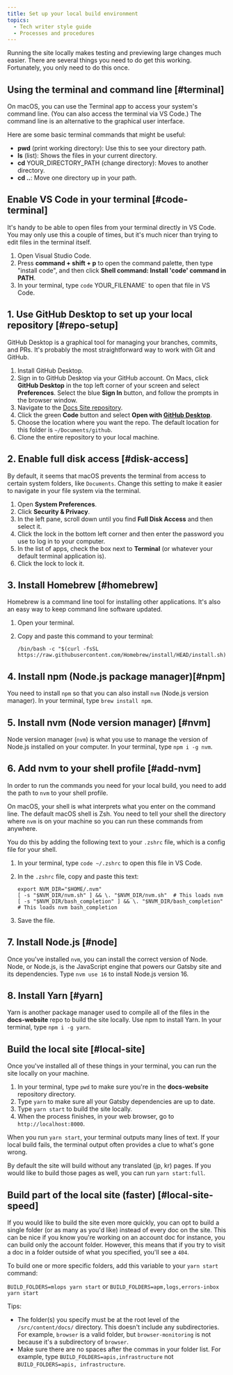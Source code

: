 ```yaml
---
title: Set up your local build environment
topics:
  - Tech writer style guide
  - Processes and procedures
---
```


Running the site locally makes testing and previewing large changes much easier. There are several things you need to do get this working. Fortunately, you only need to do this once.

## Using the terminal and command line [#terminal]

On macOS, you can use the Terminal app to access your system's command line. (You can also access the terminal via VS Code.) The command line is an alternative to the graphical user interface.

Here are some basic terminal commands that might be useful:

* **pwd** (print working directory): Use this to see your directory path.
* **ls** (list): Shows the files in your current directory.
* **cd** YOUR_DIRECTORY_PATH (change directory): Moves to another directory.
* **cd ..**: Move one directory up in your path.

## Enable VS Code in your terminal [#code-terminal]

It's handy to be able to open files from your terminal directly in VS Code. You may only use this a couple of times, but it's much nicer than trying to edit files in the terminal itself.

1. Open Visual Studio Code.
2. Press **command + shift + p** to open the command palette, then type "install code", and then click **Shell command: Install 'code' command in PATH**.
3. In your terminal, type `code` YOUR_FILENAME\` to open that file in VS Code.

## 1. Use GitHub Desktop to set up your local repository [#repo-setup]

GitHub Desktop is a graphical tool for managing your branches, commits, and PRs. It's probably the most straightforward way to work with Git and GitHub.

1. Install GitHub Desktop.
2. Sign in to GitHub Desktop via your GitHub account. On Macs, click **GitHub Desktop** in the top left corner of your screen and select **Preferences**. Select the blue **Sign In** button, and follow the prompts in the browser window.
3. Navigate to the [Docs Site repository](https://github.com/newrelic/docs-website).
4. Click the green **Code** button and select **Open with [GitHub Desktop](https://desktop.github.com/)**.
5. Choose the location where you want the repo. The default location for this folder is `~/Documents/github`.
6. Clone the entire repository to your local machine.

## 2. Enable full disk access [#disk-access]

By default, it seems that macOS prevents the terminal from access to certain system folders, like `Documents`. Change this setting to make it easier to navigate in your file system via the terminal.

1. Open **System Preferences**.
2. Click **Security & Privacy**.
3. In the left pane, scroll down until you find **Full Disk Access** and then select it.
4. Click the lock in the bottom left corner and then enter the password you use to log in to your computer.
5. In the list of apps, check the box next to **Terminal** (or whatever your default terminal application is).
6. Click the lock to lock it.

## 3. Install Homebrew [#homebrew]

Homebrew is a command line tool for installing other applications. It's also an easy way to keep command line software updated.

1. Open your terminal.
2. Copy and paste this command to your terminal:

    ```shell
    /bin/bash -c "$(curl -fsSL https://raw.githubusercontent.com/Homebrew/install/HEAD/install.sh)"
    ```

## 4. Install npm (Node.js package manager)[#npm]

You need to install `npm` so that you can also install `nvm` (Node.js version manager). In your terminal, type `brew install npm`.

## 5. Install nvm (Node version manager) [#nvm]

Node version manager (`nvm`) is what you use to manage the version of Node.js installed on your computer. In your terminal, type `npm i -g nvm`.

## 6. Add nvm to your shell profile [#add-nvm]

In order to run the commands you need for your local build, you need to add the path to `nvm` to your shell profile.

On macOS, your shell is what interprets what you enter on the command line. The default macOS shell is Zsh. You need to tell your shell the directory where `nvm` is on your machine so you can run these commands from anywhere.

You do this by adding the following text to your `.zshrc` file, which is a config file for your shell.

1. In your terminal, type `code ~/.zshrc` to open this file in VS Code.
2. In the `.zshrc` file, copy and paste this text:

    ```shell
    export NVM_DIR="$HOME/.nvm"
    [ -s "$NVM_DIR/nvm.sh" ] && \. "$NVM_DIR/nvm.sh"  # This loads nvm
    [ -s "$NVM_DIR/bash_completion" ] && \. "$NVM_DIR/bash_completion"  # This loads nvm bash_completion
    ```

3. Save the file.

## 7. Install Node.js [#node]

Once you've installed `nvm`, you can install the correct version of Node. Node, or Node.js, is the JavaScript engine that powers our Gatsby site and its dependencies. Type `nvm use 16` to install Node.js version 16.

## 8. Install Yarn [#yarn]

Yarn is another package manager used to compile all of the files in the **docs-website** repo to build the site locally. Use npm to install Yarn. In your terminal, type `npm i -g yarn`.

## Build the local site [#local-site]

Once you've installed all of these things in your terminal, you can run the site locally on your machine.

1. In your terminal, type `pwd` to make sure you're in the **docs-website** repository directory.
2. Type `yarn` to make sure all your Gatsby dependencies are up to date.
3. Type `yarn start` to build the site locally.
4. When the process finishes, in your web browser, go to `http://localhost:8000`.

When you run `yarn start`, your terminal outputs many lines of text. If your local build fails, the terminal output often provides a clue to what's gone wrong.

By default the site will build without any translated (jp, kr) pages. If you would like to build those pages as well, you can run `yarn start:full`.

## Build part of the local site (faster) [#local-site-speed]

If you would like to build the site even more quickly, you can opt to build a single folder (or as many as you'd like) instead of every doc on the site. This can be nice if you know you're working on an account doc for instance, you can build only the account folder. However, this means that if you try to visit a doc in a folder outside of what you specified, you'll see a `404`.

To build one or more specific folders, add this variable to your `yarn start` command:

`BUILD_FOLDERS=mlops yarn start`
or
`BUILD_FOLDERS=apm,logs,errors-inbox yarn start`

Tips:

* The folder(s) you specify must be at the root level of the `/src/content/docs/` directory. This doesn't include any subdirectories. For example, `browser` is a valid folder, but `browser-monitoring` is not because it's a subdirectory of `browser`.
* Make sure there are no spaces after the commas in your folder list. For example, type `BUILD_FOLDERS=apis,infrastructure` not `BUILD_FOLDERS=apis, infrastructure`.
